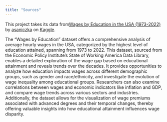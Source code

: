```yaml
---
title: "Sources"
---
```


This project takes its data from[Wages by Education in the USA (1973-2022)](https://www.kaggle.com/datasets/asaniczka/wages-by-education-in-the-usa-1973-2022) by [asaniczka](https://www.kaggle.com/asaniczka) on [Kaggle](https://www.kaggle.com).

The "Wages by Education" dataset offers a comprehensive analysis of average hourly wages in the USA, categorized by the highest level of education attained, spanning from 1973 to 2022. This dataset, sourced from the Economic Policy Institute’s State of Working America Data Library, enables a detailed exploration of the wage gap based on educational attainment and reveals trends over the decades. It provides opportunities to analyze how education impacts wages across different demographic groups, such as gender and race/ethnicity, and investigate the evolution of wage inequality among educational groups. Researchers can also examine correlations between wages and economic indicators like inflation and GDP, and compare wage trends across various sectors and industries. Additionally, the dataset allows for the visualization of wage premiums associated with advanced degrees and their temporal changes, thereby offering valuable insights into how educational attainment influences wage disparity.
